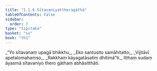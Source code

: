 ```yaml
---
title: "1.1.6 Sītavaniyattheragāthā"
tableOfContents: false
sidebar:
  order: 7
type: "tipitaka"
basket: "su"
book: "th1"
---
```



<DynamicBreadcrumb />

<Division number="6" book="th1">

<Paragraph number="15" type="verses" book="th1">
_“Yo sītavanaṃ upagā bhikkhu,_  
_Eko santusito samāhitatto;_  
_Vijitāvī apetalomahaṃso,_  
_Rakkhaṃ kāyagatāsatiṃ dhitimā”ti._  

</Paragraph>

<Paragraph number="16" book="th1">
Itthaṃ sudaṃ āyasmā sītavaniyo thero gāthaṃ abhāsitthāti.
</Paragraph>
</Division>